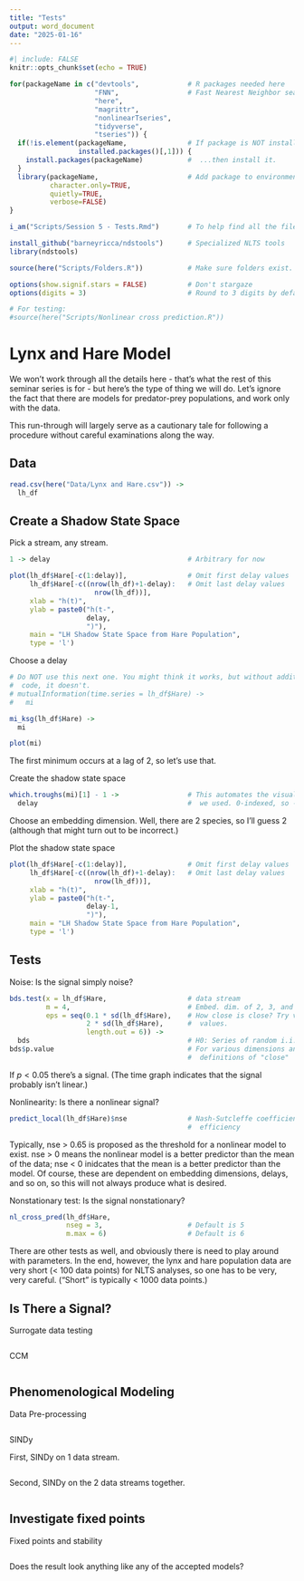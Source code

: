 ```yaml
---
title: "Tests"
output: word_document
date: "2025-01-16"
---
```



```r
#| include: FALSE
knitr::opts_chunk$set(echo = TRUE)

for(packageName in c("devtools",            # R packages needed here
                     "FNN",                 # Fast Nearest Neighbor searches
                     "here",
                     "magrittr",
                     "nonlinearTseries",
                     "tidyverse",
                     "tseries")) {
  if(!is.element(packageName,               # If package is NOT installed...
                 installed.packages()[,1])) {
    install.packages(packageName)           #  ...then install it.
  }
  library(packageName,                      # Add package to environment
          character.only=TRUE,
          quietly=TRUE,
          verbose=FALSE)
}

i_am("Scripts/Session 5 - Tests.Rmd")       # To help find all the files.

install_github("barneyricca/ndstools")      # Specialized NLTS tools
library(ndstools)

source(here("Scripts/Folders.R"))           # Make sure folders exist.

options(show.signif.stars = FALSE)          # Don't stargaze
options(digits = 3)                         # Round to 3 digits by default

# For testing:
#source(here("Scripts/Nonlinear cross prediction.R"))
```

# Lynx and Hare Model

We won't work through all the details here - that's what the rest of this seminar series is for - but here's the type of thing we will do. Let's ignore the fact that there are models for predator-prey populations, and work only with the data.

This run-through will largely serve as a cautionary tale for following a procedure without careful examinations along the way.

## Data
```r
read.csv(here("Data/Lynx and Hare.csv")) ->
  lh_df
```

## Create a Shadow State Space

Pick a stream, any stream.
```r
1 -> delay                                  # Arbitrary for now

plot(lh_df$Hare[-c(1:delay)],               # Omit first delay values
     lh_df$Hare[-c((nrow(lh_df)+1-delay):   # Omit last delay values
                     nrow(lh_df))],
     xlab = "h(t)",
     ylab = paste0("h(t-",
                   delay,
                   ")"),
     main = "LH Shadow State Space from Hare Population",
     type = 'l')

```

Choose a delay
```r
# Do NOT use this next one. You might think it works, but without additional 
#  code, it doesn't.
# mutualInformation(time.series = lh_df$Hare) ->
#   mi

mi_ksg(lh_df$Hare) ->
  mi

plot(mi)
```
The first minimum occurs at a lag of 2, so let's use that.

Create the shadow state space
```r
which.troughs(mi)[1] - 1 ->                 # This automates the visual
  delay                                     #  we used. 0-indexed, so - 1

```

Choose an embedding dimension. Well, there are 2 species, so I'll guess 2 (although that might turn out to be incorrect.)

Plot the shadow state space

```r
plot(lh_df$Hare[-c(1:delay)],               # Omit first delay values
     lh_df$Hare[-c((nrow(lh_df)+1-delay):   # Omit last delay values
                     nrow(lh_df))],
     xlab = "h(t)",
     ylab = paste0("h(t-",
                   delay-1,
                   ")"),
     main = "LH Shadow State Space from Hare Population",
     type = 'l')

```

## Tests

Noise: Is the signal simply noise?
```r
bds.test(x = lh_df$Hare,                    # data stream
         m = 4,                             # Embed. dim. of 2, 3, and 4
         eps = seq(0.1 * sd(lh_df$Hare),    # How close is close? Try various
                   2 * sd(lh_df$Hare),      #  values.
                   length.out = 6)) ->
  bds                                       # H0: Series of random i.i.d.
bds$p.value                                 # For various dimensions and
                                            #  definitions of "close"
```
If $p < 0.05$ there's a signal. (The time graph indicates that the signal probably isn't linear.)


Nonlinearity: Is there a nonlinear signal?
```r
predict_local(lh_df$Hare)$nse               # Nash-Sutcleffe coefficient of
                                            #  efficiency

```
Typically, nse > 0.65 is proposed as the threshold for a nonlinear model to exist. nse > 0 means the nonlinear model is a better predictor than the mean of the data; nse < 0 inidcates that the mean is a better predictor than the model. Of course, these are dependent on embedding dimensions, delays, and so on, so this will not always produce what is desired.

Nonstationary test: Is the signal nonstationary?
```r
nl_cross_pred(lh_df$Hare,
              nseg = 3,                     # Default is 5
              m.max = 6)                    # Default is 6

```

There are other tests as well, and obviously there is need to play around with parameters. In the end, however, the lynx and hare population data are very short (< 100 data points) for NLTS analyses, so one has to be very, very careful. ("Short" is typically < 1000 data points.)

## Is There a Signal?

Surrogate data testing
```r

```

CCM
```r

```

## Phenomenological Modeling

Data Pre-processing
```r

```


SINDy

First, SINDy on 1 data stream.
```r

```

Second, SINDy on the 2 data streams together.
```r

```

## Investigate fixed points

Fixed points and stability
```r

```


Does the result look anything like any of the accepted models?